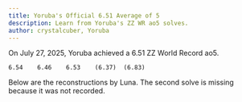 ```yaml
---
title: Yoruba's Official 6.51 Average of 5
description: Learn from Yoruba's ZZ WR ao5 solves.
author: crystalcuber, Yoruba
---
```



On July 27, 2025, Yoruba achieved a 6.51 ZZ World Record ao5.

```
6.54	6.46	6.53	(6.37)	(6.83)	
```

Below are the reconstructions by Luna. The second solve is missing because it was not recorded.

<br />

<ReconCollection recons={RECONS} youtubeVideoId={YOUTUBE_VIDEO_ID}/>
